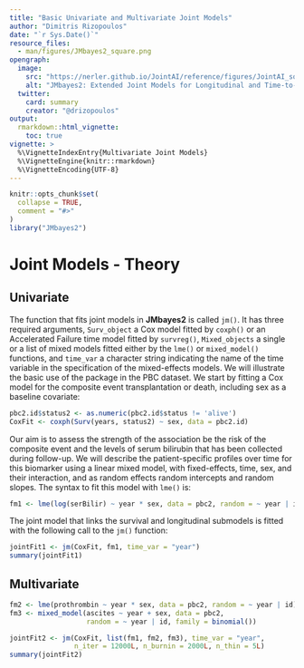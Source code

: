 ```yaml
---
title: "Basic Univariate and Multivariate Joint Models"
author: "Dimitris Rizopoulos"
date: "`r Sys.Date()`"
resource_files:
  - man/figures/JMbayes2_square.png
opengraph:
  image: 
    src: "https://nerler.github.io/JointAI/reference/figures/JointAI_square.png"
    alt: "JMbayes2: Extended Joint Models for Longitudinal and Time-to-Event Data"
  twitter:
    card: summary
    creator: "@drizopoulos"
output:
  rmarkdown::html_vignette:
    toc: true
vignette: >
  %\VignetteIndexEntry{Multivariate Joint Models}
  %\VignetteEngine{knitr::rmarkdown}
  %\VignetteEncoding{UTF-8}
---
```


```r
knitr::opts_chunk$set(
  collapse = TRUE,
  comment = "#>"
)
library("JMbayes2")
```

# Joint Models - Theory
## Univariate
The function that fits joint models in **JMbayes2** is called `jm()`. It has three required arguments, `Surv_object` a Cox model fitted by `coxph()` or an Accelerated Failure time model fitted by `survreg()`, 
`Mixed_objects` a single or a list of mixed models fitted either by the `lme()` or `mixed_model()` functions, and `time_var` a character string indicating the name of the time variable in the specification of the mixed-effects models. We will illustrate the basic use of the package in the PBC dataset. We start by fitting a Cox model for the composite event transplantation or death, including sex as a baseline covariate:
```r
pbc2.id$status2 <- as.numeric(pbc2.id$status != 'alive')
CoxFit <- coxph(Surv(years, status2) ~ sex, data = pbc2.id)
```

Our aim is to assess the strength of the association be the risk of the composite event and the levels of serum bilirubin that has been collected during follow-up. We will describe the patient-specific profiles over time for this biomarker using a linear mixed model, with fixed-effects, time, sex, and their interaction, and as random effects random intercepts and random slopes. The syntax to fit this model with `lme()` is:
```r
fm1 <- lme(log(serBilir) ~ year * sex, data = pbc2, random = ~ year | id)
```

The joint model that links the survival and longitudinal submodels is fitted with the following call to the `jm()` function:
```r
jointFit1 <- jm(CoxFit, fm1, time_var = "year")
summary(jointFit1)
```

## Multivariate

```r
fm2 <- lme(prothrombin ~ year * sex, data = pbc2, random = ~ year | id)
fm3 <- mixed_model(ascites ~ year + sex, data = pbc2,
                   random = ~ year | id, family = binomial())

jointFit2 <- jm(CoxFit, list(fm1, fm2, fm3), time_var = "year",
                n_iter = 12000L, n_burnin = 2000L, n_thin = 5L)
summary(jointFit2)
```

 
